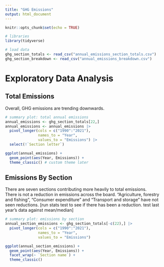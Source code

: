 ```yaml
---
title: "GHG Emissions"
output: html_document
---
```


```r
knitr::opts_chunk$set(echo = TRUE)
```

```r
# libraries
library(tidyverse)
```

```r
# load data
ghg_section_totals <- read_csv("annual_emissions_section_totals.csv")
ghg_section_breakdown <- read_csv("annual_emissions_breakdown.csv")
```

# Exploratory Data Analysis
## Total Emissions
Overall, GHG emissions are trending downwards.
```r
# summary plot: total annual emissions
annual_emissions <- ghg_section_totals[22,]
annual_emissions <- annual_emissions |>
  pivot_longer(cols = c("1990":"2021"),
               names_to = "Year",
               values_to = "Emissions") |>
  select(!`Section letter`)

ggplot(annual_emissions) +
  geom_point(aes(Year, Emissions)) +
  theme_classic() # custom theme later
```

## Emissions By Section
There are seven sections contributing more heavily to total emissions.
There is not a reduction in emissions across the board. "Agriculture, forestry and fishing", "Consumer expenditure" and "Transport and storage" have not seen reductions. [run stats test to see if there has been a reduction. test last year's data against mean/median]
```r
# summary plot: emissions by section
annual_section_emissions <- ghg_section_totals[-c(22),] |>
  pivot_longer(cols = c("1990":"2021"),
               names_to = "Year",
               values_to = "Emissions")

ggplot(annual_section_emissions) +
  geom_point(aes(Year, Emissions)) +
  facet_wrap(~ `Section name`) +
  theme_classic()
```

